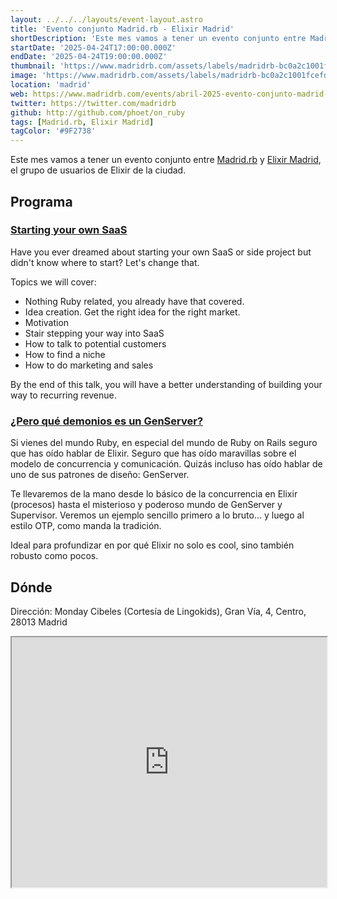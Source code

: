 ```yaml
---
layout: ../../../layouts/event-layout.astro
title: 'Evento conjunto Madrid.rb - Elixir Madrid'
shortDescription: 'Este mes vamos a tener un evento conjunto entre Madrid.rb y Elixir Madrid, el grupo de usuarios de Elixir de la ciudad.'
startDate: '2025-04-24T17:00:00.000Z'
endDate: '2025-04-24T19:00:00.000Z'
thumbnail: 'https://www.madridrb.com/assets/labels/madridrb-bc0a2c1001fcefdfe248c65e4b9104ec4d2b54c8aed05fe18b2dc3e1a7a086b6.png'
image: 'https://www.madridrb.com/assets/labels/madridrb-bc0a2c1001fcefdfe248c65e4b9104ec4d2b54c8aed05fe18b2dc3e1a7a086b6.png'
location: 'madrid'
web: https://www.madridrb.com/events/abril-2025-evento-conjunto-madrid-rb-elixir-madrid-1508
twitter: https://twitter.com/madridrb
github: http://github.com/phoet/on_ruby
tags: [Madrid.rb, Elixir Madrid]
tagColor: '#9F2738'
---
```


Este mes vamos a tener un evento conjunto entre [Madrid.rb](https://www.madridrb.com/) y [Elixir Madrid](https://www.meetup.com/Madrid-Elixir/), el grupo de usuarios de Elixir de la ciudad.

## Programa

### [Starting your own SaaS](https://www.madridrb.com/topics/starting-your-own-saas-2052)

Have you ever dreamed about starting your own SaaS or side project but didn't know where to start? Let's change that.

Topics we will cover:

- Nothing Ruby related, you already have that covered.
- Idea creation. Get the right idea for the right market.
- Motivation
- Stair stepping your way into SaaS
- How to talk to potential customers
- How to find a niche
- How to do marketing and sales

By the end of this talk, you will have a better understanding of building your way to recurring revenue.

### [¿Pero qué demonios es un GenServer?](https://www.madridrb.com/topics/pero-que-demonios-es-un-genserver-2085)

Si vienes del mundo Ruby, en especial del mundo de Ruby on Rails seguro que has oído hablar de Elixir. Seguro que has oído maravillas sobre el modelo de concurrencia y comunicación. Quizás incluso has oído hablar de uno de sus patrones de diseño: GenServer.

Te llevaremos de la mano desde lo básico de la concurrencia en Elixir (procesos) hasta el misterioso y poderoso mundo de GenServer y Supervisor. Veremos un ejemplo sencillo primero a lo bruto... y luego al estilo OTP, como manda la tradición.

Ideal para profundizar en por qué Elixir no solo es cool, sino también robusto como pocos.

## Dónde

Dirección: Monday Cibeles (Cortesía de Lingokids), Gran Vía, 4, Centro, 28013 Madrid

<iframe
  style="width: 100%; height: 400px;"
  height="400"
  allowfullscreen=""
  loading="lazy"
  referrerpolicy="no-referrer-when-downgrade"
  src="https://www.google.com/maps/embed?pb=!1m18!1m12!1m3!1d3037.5278725224134!2d-3.7002348222575887!3d40.419308771439404!2m3!1f0!2f0!3f0!3m2!1i1024!2i768!4f13.1!3m3!1m2!1s0xd42299b40c2ac03%3A0x45b5399f214c6bdc!2sMonday%20Cibeles%20%7C%20Coworking%20en%20Madrid!5e0!3m2!1ses!2ses!4v1744364720265!5m2!1ses!2ses"
  aria-label="Monday Cibeles (Cortesía de Lingokids), Gran Vía, 4, Centro, 28013 Madrid"
></iframe>
